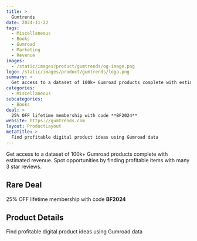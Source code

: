 ```yaml
---
title: >
  Gumtrends
date: 2024-11-22
tags:
  - Miscellaneous
  - Books
  - Gumroad
  - Marketing
  - Revenue
images:
  - /static/images/product/gumtrends/og-image.png
logo: /static/images/product/gumtrends/logo.png
summary: >
  Get access to a dataset of 100k+ Gumroad products complete with estimated revenue. Spot opportunities by finding profitable items with many 3 star reviews.
categories:
  - Miscellaneous
subcategories:
  - Books
deal: >
  25% OFF lifetime membership with code **BF2024**
website: https://gumtrends.com
layout: ProductLayout
metaTitle: >
  Find profitable digital product ideas using Gumroad data
---
```

Get access to a dataset of 100k+ Gumroad products complete with estimated revenue. Spot opportunities by finding profitable items with many 3 star reviews.

## Rare Deal

25% OFF lifetime membership with code **BF2024**

## Product Details
Find profitable digital product ideas using Gumroad data


